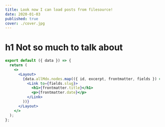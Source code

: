 ```yaml
---
title: Look now I can load posts from filesource!
date: 2020-01-03
published: true
cover: ./cover.jpg
---
```


# h1 Not so much to talk about

```jsx
export default ({ data }) => {
  return (
    <>
      <Layout>
        {data.allMdx.nodes.map(({ id, excerpt, frontmatter, fields }) => (
          <Link to={fields.slug}>
            <h1>{frontmatter.title}</h1>
            <p>{frontmatter.date}</p>
          </Link>
        ))}
      </Layout>
    </>
  );
};
```